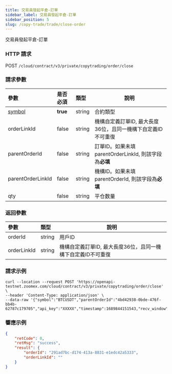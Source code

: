 ```yaml
---
title: 交易員發起平倉-訂單
sidebar_label: 交易員發起平倉-訂單
sidebar_position: 5
slug: /copy-trade/trade/close-order
---
```


交易員發起平倉-訂單

### HTTP 請求

POST `/cloud/contract/v3/private/copytrading/order/close`

### 請求參數

| 參數 | 是否必須 | 類型 | 說明|
|:----- |:-------|:-----|------ |
|[symbol](../enum#symbol) |**true** |string |合約類型 |
|orderLinkId |false |string |機構自定義訂單ID, 最大長度36位，且同一機構下自定義ID不可重復  |
|parentOrderId |false |string |訂單ID。如果未填parentOrderLinkId, 則該字段為**必填** |
|parentOrderLinkId |false |string |機構ID。如果未填parentOrderId, 則該字段為**必填**|
|qty |false|string |平仓数量 |

### 返回參數

| 參數 | 類型 | 說明|
|:----- |:-----|----- |
|orderId |string |用戶ID |
|orderLinkId |string |機構自定義訂單ID, 最大長度36位，且同一機構下自定義ID不可重復 |

### 請求示例

``` shell
curl --location --request POST 'https://openapi-testnet.zoomex.com/cloud/contract/v3/private/copytrading/order/close' \
--header 'Content-Type: application/json' \
--data-raw '{"symbol":"BTCUSDT","parentOrderId":"4bd42938-0bde-476f-bb4b-62787c179705","api_key":"XXXXX","timestamp":1689844151543,"recv_window":5000,"sign":"XXXXX"}'
```

### 響應示例

``` json
{
    "retCode": 0,
    "retMsg": "success",
    "result": {
        "orderId": "291ad7bc-d174-413a-8831-e1edc42a5333",
        "orderLinkId": ""
    }
}
```